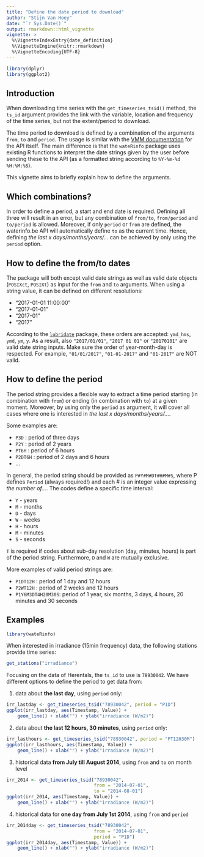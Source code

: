 ```yaml
---
title: "Define the date period to download"
author: "Stijn Van Hoey"
date: "`r Sys.Date()`"
output: rmarkdown::html_vignette
vignette: >
  %\VignetteIndexEntry{date_definition}
  %\VignetteEngine{knitr::rmarkdown}
  %\VignetteEncoding{UTF-8}
---
```


```r
library(dplyr)
library(ggplot2)
```

## Introduction

When downloading time series with the `get_timeseries_tsid()` method, the `ts_id` argument provides the link with the variable, location and frequency of the time series, but not the extent/period to download.

The time period to download is defined by a combination of the arguments `from`, `to` and `period`. The usage is similar with the [VMM documentation](https://www.waterinfo.be/download/9f5ee0c9-dafa-46de-958b-7cac46eb8c23?dl=0) for the API itself. The main difference is that the `wateRinfo` package uses existing R functions to interpret the date strings given by the user before sending these to the API (as a formatted string according to `%Y-%m-%d %H:%M:%S`).

This vignette aims to briefly explain how to define the arguments. 

## Which combinations?

In order to define a period, a start and end date is required. Defining all three will result in an error, but any combination of `from/to`, `from/period` and `to/period` is allowed. Moreover, if only `period` or `from` are defined, the waterinfo.be API will automatically define `to` as the current time. Hence, defining *the last x days/months/years/...* can be achieved by only using the `period` option.

## How to define the from/to dates

The package will both except valid date strings as well as valid date objects (`POSIXct`, `POSIXt`) as input for the `from` and `to` arguments. When using a string value, it can be defined on different resolutions:

* "2017-01-01 11:00:00"
* "2017-01-01"
* "2017-01"
* "2017"

According to the [`lubridate`](https://lubridate.tidyverse.org/) package, these orders are accepted: `ymd_hms`, `ymd`, `ym`, `y`. As a result, also `"2017/01/01"`, `"2017 01 01"` or `"20170101"` are valid date string inputs. Make sure the order of year-month-day is respected. For example, `"01/01/2017"`, `"01-01-2017"` and `"01-2017"` are NOT valid. 

## How to define the period

The period string provides a flexible way to extract a time period starting (in combination with `from`) or ending (in combination with `to`) at a given moment. Moreover, by using only the `period` as argument, it will cover all cases where one is interested in *the last x days/months/years/...*.

Some examples are:

* `P3D` : period of three days
* `P2Y` : period of 2 years
* `PT6H` : period of 6 hours
* `P2DT6H` : period of 2 days and 6 hours
* ...

In general, the period string should be provided as `P#Y#M#DT#H#M#S`, where P defines `Period` (always required!) and each # is an integer value expressing *the number of...*. The codes define a specific time interval:

* `Y` - years
* `M` - months
* `D` - days
* `W` - weeks
* `H` - hours
* `M` - minutes
* `S` - seconds

`T` is required if codes about sub-day resolution (day, minutes, hours) is part of the period string. Furthermore, `D` and `W` are mutually exclusive.

More examples of valid period strings are:

* `P1DT12H` : period of 1 day and 12 hours
* `P2WT12H` : period of 2 weeks and 12 hours
* `P1Y6M3DT4H20M30S`: period of 1 year, six months, 3 days, 4 hours, 20 minutes and 30 seconds

## Examples

```r
library(wateRinfo)
```

When interested in irradiance (15min frequency) data, the following stations provide time series:

```r
get_stations("irradiance")
```

Focusing on the data of Herentals, the `ts_id` to use is `78930042`. We have different options to define the period to get data from:

1. data about **the last day**, using `period` only:

```r
irr_lastday <- get_timeseries_tsid("78930042", period = "P1D")
ggplot(irr_lastday, aes(Timestamp, Value)) +
    geom_line() + xlab("") + ylab("irradiance (W/m2)")
```

2. data about **the last 12 hours, 30 minutes**, using `period` only:

```r
irr_lasthours <- get_timeseries_tsid("78930042", period = "PT12H30M")
ggplot(irr_lasthours, aes(Timestamp, Value)) +
    geom_line() + xlab("") + ylab("irradiance (W/m2)")
```

3. historical data **from July till August 2014**, using `from` and `to` on month level

```r
irr_2014 <- get_timeseries_tsid("78930042", 
                                from = "2014-07-01", 
                                to = "2014-08-01")
ggplot(irr_2014, aes(Timestamp, Value)) +
    geom_line() + xlab("") + ylab("irradiance (W/m2)")
```

4. historical data for **one day from July 1st 2014**, using `from` and `period`

```r
irr_2014day <- get_timeseries_tsid("78930042", 
                                from = "2014-07-01", 
                                period = "P1D")
ggplot(irr_2014day, aes(Timestamp, Value)) +
    geom_line() + xlab("") + ylab("irradiance (W/m2)")
```
